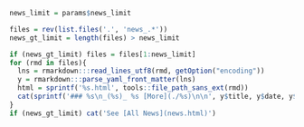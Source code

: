 
```r
news_limit = params$news_limit

files = rev(list.files('.', 'news_.*'))
news_gt_limit = length(files) > news_limit

if (news_gt_limit) files = files[1:news_limit]
for (rmd in files){ 
  lns = rmarkdown:::read_lines_utf8(rmd, getOption("encoding"))
  y = rmarkdown:::parse_yaml_front_matter(lns)
  html = sprintf('%s.html', tools::file_path_sans_ext(rmd))
  cat(sprintf('### %s\n_(%s)_ %s [More](./%s)\n\n', y$title, y$date, y$summary, html))
}
if (news_gt_limit) cat('See [All News](news.html)')
```
